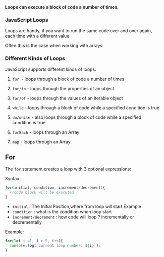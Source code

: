 **Loops can execute a block of code a number of times.**

### JavaScript Loops

Loops are handy, if you want to run the same code over and over again, each time with a different value.

Often this is the case when working with arrays:

### Different Kinds of Loops

JavaScript supports different kinds of loops:

1. `for `- loops through a block of code a number of times

2. `for/in` - loops through the properties of an object

3. `for/of` - loops through the values of an iterable object

4. `while` - loops through a block of code while a specified condition is true

5. `do/while` - also loops through a block of code while a specified condition is true
6. `forEach` - loops through an Array
7. `map` - loops through an Array

## For

The `for` statement creates a loop with 3 optional expressions:

Syntax :

```js showLineNumbers
for(initial, condition, increment/decrement){
  //code block will be executed
}
```

-   `initial` : The Initial Position,where from loop will start Example
-   `condition` : what is the condition when loop start
-   `increment/decrement` : how code will loop ? incrementally or decrementally

Example:

```js showLineNumbers
for(let i =1, i > 5, i++){
  console.log(`current loop number: ${i}`);
}
```

